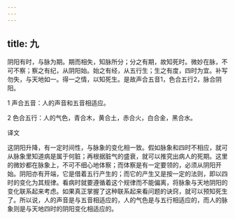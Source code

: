 ```yaml
---
---
---
```

title: 九
---




阴阳有时，与脉为期。期而相失，知脉所分；分之有期，故知死时。微妙在脉，不可不察；察之有纪，从阴阳始。始之有经，从五行生；生之有度，四时为宜。补写勿失，与天地如一。得一之情，以知死生。是故声合五音1，色合五行2，脉合阴阳。

1 声合五音：人的声音和五音相适应。

2 色合五行：人的气色，青合木，黄合土，赤合火，白合金，黑合水。

译文

这阴阳升降，有一定时间性，与脉象的变化相一致。假如脉象和四时不相应，就可从脉象里知道病是属于何脏；再根据脏气的盛衰，就可以推究出病人的死期。这里的微妙都在脉象上，不可不细心地体察；而体察是有一定要领的，必须从阴阳开始。阴阳亦有开端，它是借着五行产生的；而它的产生又是按一定的法则，即以四时的变化为其规律。看病时就要遵循着这个规律而不能偏离，将脉象与天地阴阳的变化联系起来考虑。如果真正掌握了这种联系起来看问题的诀窍，就可以预知死生了。所以说，人的声音是与五音相适应的，人的气色是与五行相适应的，而人的脉象则是与天地四时的阴阳变化相适应的。